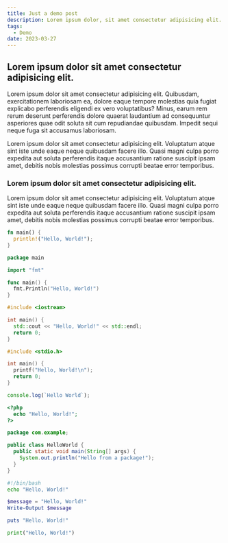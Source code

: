 ```yaml
---
title: Just a demo post
description: Lorem ipsum dolor, sit amet consectetur adipisicing elit. Commodi, laborum inventore iste nobis officia hic.
tags:
  - Demo
date: 2023-03-27
---
```


## Lorem ipsum dolor sit amet consectetur adipisicing elit.

Lorem ipsum dolor sit amet consectetur adipisicing elit. Quibusdam, exercitationem laboriosam ea, dolore eaque tempore molestias quia fugiat explicabo perferendis eligendi ex vero voluptatibus? Minus, earum rem rerum deserunt perferendis dolore quaerat laudantium ad consequuntur asperiores quae odit soluta sit cum repudiandae quibusdam. Impedit sequi neque fuga sit accusamus laboriosam.

Lorem ipsum dolor sit amet consectetur adipisicing elit. Voluptatum atque sint iste unde eaque neque quibusdam facere illo. Quasi magni culpa porro expedita aut soluta perferendis itaque accusantium ratione suscipit ipsam amet, debitis nobis molestias possimus corrupti beatae error temporibus.

### Lorem ipsum dolor sit amet consectetur adipisicing elit.

Lorem ipsum dolor sit amet consectetur adipisicing elit. Voluptatum atque sint iste unde eaque neque quibusdam facere illo. Quasi magni culpa porro expedita aut soluta perferendis itaque accusantium ratione suscipit ipsam amet, debitis nobis molestias possimus corrupti beatae error temporibus.

```rust title="main.rs"
fn main() {
  println!("Hello, World!");
}
```

```go title="main.go"
package main

import "fmt"

func main() {
  fmt.Println("Hello, World!")
}
```

```cpp title="main.cpp"
#include <iostream>

int main() {
  std::cout << "Hello, World!" << std::endl;
  return 0;
}
```

```c title="main.c"
#include <stdio.h>

int main() {
  printf("Hello, World!\n");
  return 0;
}
```

```ts title="main.ts"
console.log(`Hello World`);
```

```php title="main.php"
<?php
  echo "Hello, World!";
?>
```

```java title="main.java"
package com.example;

public class HelloWorld {
  public static void main(String[] args) {
    System.out.println("Hello from a package!");
  }
}
```

```bash title="main.sh"
#!/bin/bash
echo "Hello, World!"
```

```powershell title="main.ps1"
$message = "Hello, World!"
Write-Output $message
```

```ruby title="main.rb"
puts "Hello, World!"
```

```python title="main.py"
print("Hello, World!")
```
